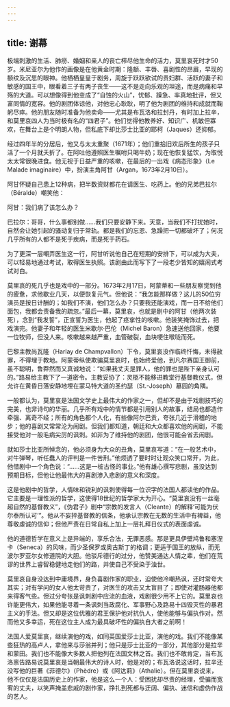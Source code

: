 ```yaml
---
---
---
```

title: 谢幕
---




极端刺激的生活、肺痨、婚姻和亲人的丧亡榨尽他生命的活力，莫里哀死时才50岁。米尼亚尔为他作的画像是在他黄金时期：隆额、丰唇、喜剧性的昂眉，早现的额纹及沉思的眼神。他栖栖皇皇于剧务，周旋于跃跃欲试的贵妇群、活跃的妻子和敏感的国王中，眼看着三子有两子丧生——这不是走向乐观的坦途，而是病痛和早殇的大道。可以想像得到他变成了“自蚀的火山”，忧郁、躁急、率真地批评，但又富同情的宽容。他的剧团体谅他，对他忠心耿耿，明了他为剧团的维持和成就而鞠躬尽瘁。他的朋友随时准备为他卖命——尤其是布瓦洛和拉封丹，有时加上拉辛，和莫里哀四人为当时极有名的“四君子”。他们觉得他教养好、知识广、机敏但寡欢，在舞台上是个明朗人物，但私底下却比莎士比亚的耶柯（Jaques）还抑郁。

经过四年半的分居后，他又与太太重聚（1671年）；他们重拾旧欢后所生的孩子只活了一个月就夭折了。在阿吐他遵照医生嘱咐只喝牛奶；现在他恢复猛饮，为取悦太太常很晚进食。他无视于日益严重的咳嗽，在最后的一出戏《病态形象》（Le Malade imaginaire）中，扮演主角阿甘（Argan，1673年2月10日）。

阿甘怀疑自己患上12种病，把半数资财都花在请医生、吃药上。他的兄弟巴拉尔（Béralde）嘲笑他：

阿甘：我们病了该怎么办？

巴拉尔：哥哥，什么事都别做……我们只要安静下来。天意，当我们不打扰她时，自然会让她引起的骚动复归于常轨。都是我们的忘恩、急躁把一切都破坏了；何况几乎所有的人都不是死于疾病，而是死于药石。



为了更深一层嘲弄医生这一行，阿甘听说他自己在短期的安排下，可以成为大夫，可以轻易地通过考试，取得医生执照。该剧由此而写下了一段老少皆知的嬉闹式考试对白。

莫里哀的死几乎也是戏中的一部分。1673年2月17日，阿蒙蒂和一些朋友察觉到他的疲惫，求他歇业几天，以便恢复元气。但他说：“我怎能那样做？这儿的50位穷演员是按日计酬的；如我们不演，他们怎么办？只要我还能演戏，而一日不给他们面包，我都会责备我的疏忽。”最后一幕，莫里哀，也就是剧中的阿甘（他两次装死），念到“我发誓”，正宣誓为医生，他起了痉挛性的咳嗽。他装笑掩饰过去，把戏演完。他妻子和年轻的医生米歇尔·巴伦（Michel Baron）急速送他回家，他要一位牧师，但没人来。咳嗽越来越严重，血管破裂，血块哽住喉咙而死。

巴黎主教尚瓦隆（Harlay de Champvallon）下令，莫里哀没作临终忏悔，未得赦罪，不得埋于教地。阿蒙蒂纵使欺骗莫里哀时，也始终爱他，到凡尔赛国王御前，虽不聪明，鲁莽然而又真诚地说：“如果我丈夫是罪人，他的罪也是陛下亲身认可的。”路易给主教下了一道密令。主教妥协了：灵柩不能移进教堂行基督教仪式，但允许在黄昏日落安静地埋在蒙马特大道的圣约瑟（St.-Joseph）墓园的角隅。

一般都认为，莫里哀是法国文学史上最伟大的作家之一，但却不是由于戏剧技巧的完美，也非诗句的华丽。几乎所有戏中的情节都是引用别人的故事，结局也都造作牵强、离奇不经；所有的角色都个人化，有些像阿尔巴贡，夸张几近于滑稽的地步；他的喜剧又常常沦为闹剧。但我们都知道，朝廷和大众都喜欢他的闹剧，不能接受他对一般毛病尖厉的讽刺。如非为了维持他的剧团，他很可能会省去闹剧。

就如莎士比亚所悼念的，他必须身为大众的丑角，莫里哀写道：“在一般艺术中，对牛弹琴，听任蠢人的评判是一件苦刑。”他烦透了要时时让观众笑口常开，为此，他借剧中一个角色说：“……这是一桩古怪的事业。”他有雄心撰写悲剧，虽没达到预期目标，但他让他最伟大的喜剧渗入悲剧的意义和深度。

这是他剧中的哲学，人情味和锐利的讽刺使得每一位识字的法国人都读他的作品。它主要是一理性派的哲学，这使得18世纪的哲学家大为开心。“莫里哀没有一丝毫超自然的基督教义”，《伪君子》剧中“宗教的发言人（Cleante）的解释‘可能为伏尔泰所认可’”。他从不妄抨基督教的信条，他承认宗教在无数的生活中有裨益，他尊敬虔诚的信仰；但他严责在日常自私上加上一层礼拜日仪式的表面虔诚。

他的道德哲学在意义上是异端的，享乐合法，无罪恶感。那是更具伊壁鸠鲁和塞涅卡（Seneca）的风味，而少圣保罗或奥古斯丁的格调；更适于国王的放纵，而无波尔罗亚尔女修道院的大胆。他驳斥德行的过分，他赞美通达人情之辈，他们在荒谬的世界上睿智稳健地走他们的路，并使自己不受染于浊世。

莫里哀自身没达到中庸境界，身负喜剧作家的职业，迫使他冷嘲热讽，还时常夸大其实；对有学问的女人他太苛责了，对医生的攻击又太盲目了；即使对灌肠器他都来得客气些。但过分夸张是讽刺剧中应流的血液，戏剧很少用不上它的。莫里哀也许能更伟大，如果他能寻着一条讽刺当政腐化、军事野心及路易十四毁灭性的暴君主义的手法。但又却是这位优雅的君王保护他对抗仇人，使他能够与偏执作对。然而他又多幸运，死在这位主人成为最具破坏性的偏执自大者之前啊！

法国人爱莫里哀，继续演他的戏，如同英国爱莎士比亚，演他的戏。我们不能像某些狂热的高卢人，拿他来与莎翁并列；他只是莎士比亚的一部分，其他部分是拉辛和蒙田。我们也不能像大多数人把他列在法国文林之首。我们也不敢肯定，当布瓦洛禀告路易说莫里哀是当朝最伟大的诗人时，他是对的；布瓦洛说这话时，拉辛还没写他的巨著《菲德尔》（Phèdre）或《阿达莉》（Athalie）。但在莫里哀说来，他不仅仅是法国历史上的作家，他是这么一个人：受困扰却尽责的经理，受骗而宽宥的丈夫，以笑声掩盖悲戚的剧作家，挣扎到死都与迂阔、偏执、迷信和虚伪作战的艺人。